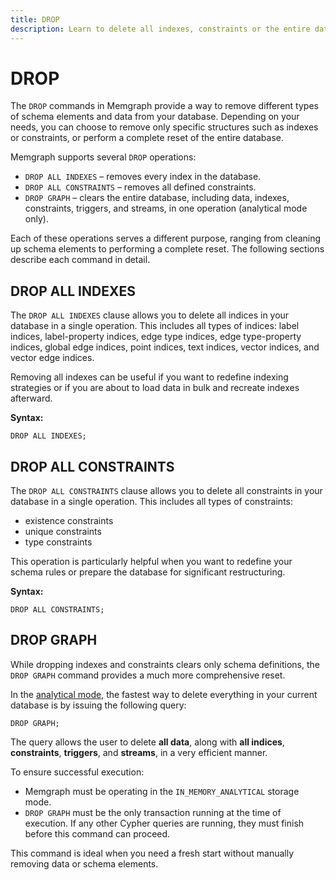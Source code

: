 ```yaml
---
title: DROP
description: Learn to delete all indexes, constraints or the entire data of the graph.
---
```


# DROP

The `DROP` commands in Memgraph provide a way to remove different types of
schema elements and data from your database. Depending on your needs, you can
choose to remove only specific structures such as indexes or constraints, or
perform a complete reset of the entire database.


Memgraph supports several `DROP` operations:

- `DROP ALL INDEXES` – removes every index in the database.
- `DROP ALL CONSTRAINTS` – removes all defined constraints.
- `DROP GRAPH` – clears the entire database, including data, indexes, constraints,
triggers, and streams, in one operation (analytical mode only).

Each of these operations serves a different purpose, ranging from cleaning up
schema elements to performing a complete reset. The following sections describe
each command in detail.

## DROP ALL INDEXES

The `DROP ALL INDEXES` clause allows you to delete all indices in your database
in a single operation. This includes all types of indices: label indices,
label-property indices, edge type indices, edge type-property indices, global
edge indices, point indices, text indices, vector indices, and vector edge
indices.

Removing all indexes can be useful if you want to redefine indexing strategies
or if you are about to load data in bulk and recreate indexes afterward.

**Syntax:**

```cypher
DROP ALL INDEXES;
```

## DROP ALL CONSTRAINTS

The `DROP ALL CONSTRAINTS` clause allows you to delete all constraints in your
database in a single operation. This includes all types of constraints:
- existence constraints
- unique constraints
- type constraints

This operation is particularly helpful when you want to redefine your schema
rules or prepare the database for significant restructuring.

**Syntax:**

```cypher
DROP ALL CONSTRAINTS;
```

## DROP GRAPH

While dropping indexes and constraints clears only schema definitions, the `DROP
GRAPH` command provides a much more comprehensive reset.

In the [analytical
mode](/fundamentals/storage-memory-usage#in-memory-analytical-storage-mode), the
fastest way to delete everything in your current database is by issuing the
following query:

```cypher
DROP GRAPH;
```

The query allows the user to delete **all data**, along with **all indices**,
**constraints**, **triggers**, and **streams**, in a very efficient manner. 

To ensure successful execution:
- Memgraph must be operating in the `IN_MEMORY_ANALYTICAL` storage mode.
- `DROP GRAPH` must be the only transaction running at the time of execution. If
any other Cypher queries are running, they must finish before this command can
proceed.

This command is ideal when you need a fresh start without manually removing data
or schema elements.



